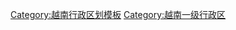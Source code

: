 {{Catnav|頁面分類|地理|地理模板|行政区划模板|越南行政区划模板}}

[[Category:越南行政区划模板|Category:越南行政区划模板]]
[[Category:越南一级行政区|Category:越南一级行政区]]